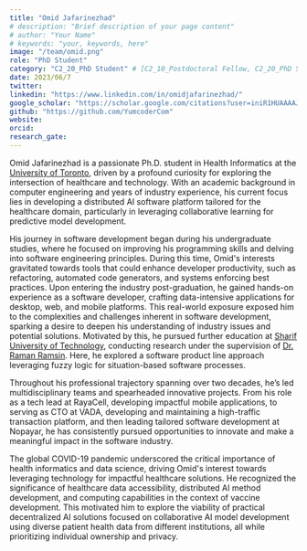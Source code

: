 ```yaml
---
title: "Omid Jafarinezhad"
# description: "Brief description of your page content"
# author: "Your Name"
# keywords: "your, keywords, here"
image: "/team/omid.png"
role: "PhD Student"
category: "C2_20_PhD Student" # [C2_10_Postdoctoral Fellow, C2_20_PhD Student, C2_30_MSc Student, C2_40_Intern, C2_50_Research Assistant, C2_60_Summer Student]
date: 2023/06/7
twitter:
linkedin: "https://www.linkedin.com/in/omidjafarinezhad/"
google_scholar: "https://scholar.google.com/citations?user=iniR1HUAAAAJ&hl=en"
github: "https://github.com/YumcoderCom"
website: 
orcid: 
research_gate:
---
```



Omid Jafarinezhad is a passionate Ph.D. student in Health Informatics at the [University of Toronto](https://www.utoronto.ca/), 
driven by a profound curiosity for exploring the intersection of healthcare and technology. With an academic background in computer 
engineering and years of industry experience, his current focus lies in developing a distributed AI software platform tailored for 
the healthcare domain, particularly in leveraging collaborative learning for predictive model development. 

His journey in software development began during his undergraduate studies, where he focused on improving his programming skills and delving into software engineering principles.
During this time, Omid's interests gravitated towards tools that could enhance developer productivity, such as refactoring, 
automated code generators, and systems enforcing best practices. Upon entering the industry post-graduation, 
he gained hands-on experience as a software developer, crafting data-intensive applications for desktop, web, and mobile platforms. 
This real-world exposure exposed him to the complexities and challenges inherent in software development, 
sparking a desire to deepen his understanding of industry issues and potential solutions. 
Motivated by this, he pursued further education at [Sharif University of Technology](https://en.wikipedia.org/wiki/Sharif_University_of_Technology), 
conducting research under the supervision of [Dr. Raman Ramsin](https://sharif.edu/~ramsin/).
Here, he explored a software product line approach leveraging fuzzy logic for situation-based software processes. 

Throughout his professional trajectory spanning over two decades, he’s led multidisciplinary teams and spearheaded innovative projects. 
From his role as a tech lead at RayaCell, developing impactful mobile applications, to serving as CTO at VADA, developing and maintaining 
a high-traffic transaction platform, and then leading tailored software development at Nopayar, 
he has consistently pursued opportunities to innovate and make a meaningful impact in the software industry.

The global COVID-19 pandemic underscored the critical importance of health informatics and data science, 
driving Omid's interest towards leveraging technology for impactful healthcare solutions. 
He recognized the significance of healthcare data accessibility, distributed AI method development, and computing 
capabilities in the context of vaccine development. This motivated him to explore the viability of practical 
decentralized AI solutions focused on collaborative AI model development using diverse patient health data from different institutions, 
all while prioritizing individual ownership and privacy.


